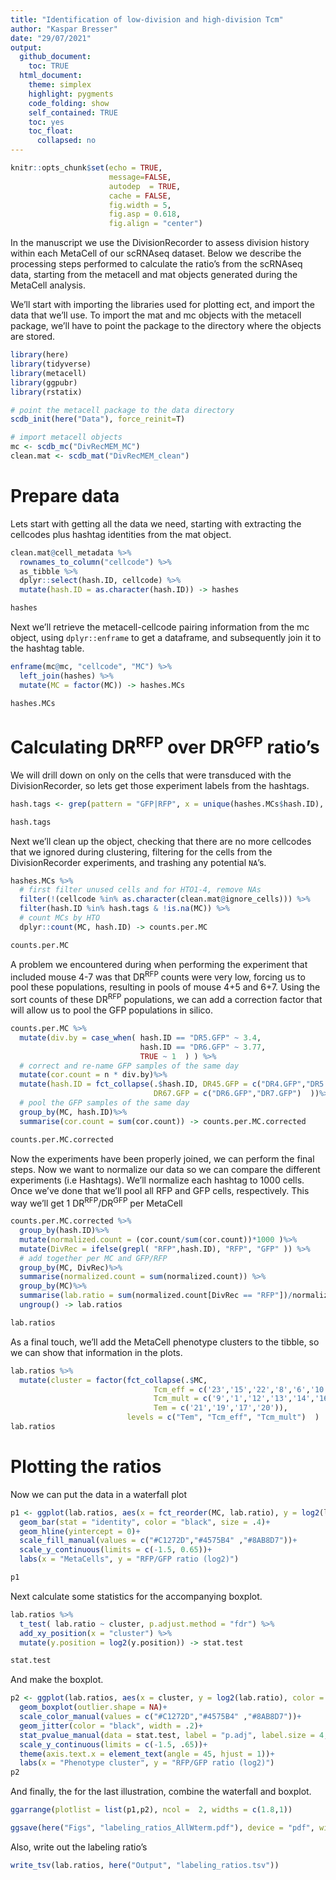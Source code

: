 ```yaml
---
title: "Identification of low-division and high-division Tcm"
author: "Kaspar Bresser"
date: "29/07/2021"
output: 
  github_document:
    toc: TRUE
  html_document: 
    theme: simplex
    highlight: pygments
    code_folding: show
    self_contained: TRUE
    toc: yes
    toc_float:
      collapsed: no
---
```


```r
knitr::opts_chunk$set(echo = TRUE,
                      message=FALSE,
                      autodep  = TRUE,
                      cache = FALSE,
                      fig.width = 5,
                      fig.asp = 0.618,
                      fig.align = "center")

```


In the manuscript we use the DivisionRecorder to assess division history within each MetaCell of our scRNAseq dataset. Below we describe the processing steps performed to calculate the ratio's from the scRNAseq data, starting from the metacell and mat objects generated during the MetaCell analysis.

We'll start with importing the libraries used for plotting ect, and import the data that we'll use. To import the mat and mc objects with the metacell package, we'll have to point the package to the directory where the objects are stored. 


```r
library(here)
library(tidyverse)
library(metacell)
library(ggpubr)
library(rstatix)

# point the metacell package to the data directory
scdb_init(here("Data"), force_reinit=T)

# import metacell objects
mc <- scdb_mc("DivRecMEM_MC")
clean.mat <- scdb_mat("DivRecMEM_clean")
```

# Prepare data

Lets start with getting all the data we need, starting with extracting the cellcodes plus hashtag identities from the mat object.

```r
clean.mat@cell_metadata %>% 
  rownames_to_column("cellcode") %>% 
  as_tibble %>% 
  dplyr::select(hash.ID, cellcode) %>% 
  mutate(hash.ID = as.character(hash.ID)) -> hashes

hashes
```

Next we'll retrieve the metacell-cellcode pairing information from the mc object, using `dplyr::enframe` to get a dataframe, and subsequently join it to the hashtag table. 

```r
enframe(mc@mc, "cellcode", "MC") %>% 
  left_join(hashes) %>% 
  mutate(MC = factor(MC)) -> hashes.MCs

hashes.MCs
```

# Calculating DR<sup>RFP</sup> over DR<sup>GFP</sup> ratio's

We will drill down on only on the cells that were transduced with the DivisionRecorder, so lets get those experiment labels from the hashtags.

```r
hash.tags <- grep(pattern = "GFP|RFP", x = unique(hashes.MCs$hash.ID), value = T)

hash.tags
```

Next we'll clean up the object, checking that there are no more cellcodes that we ignored during clustering, filtering for the cells from the DivisionRecorder experiments, and trashing any potential `NA`'s.

```r
hashes.MCs %>%
  # first filter unused cells and for HTO1-4, remove NAs
  filter(!(cellcode %in% as.character(clean.mat@ignore_cells))) %>%
  filter(hash.ID %in% hash.tags & !is.na(MC)) %>%
  # count MCs by HTO
  dplyr::count(MC, hash.ID) -> counts.per.MC

counts.per.MC
```

A problem we encountered during when performing the experiment that included mouse 4-7 was that DR<sup>RFP</sup> counts were very low, forcing us to pool these populations, resulting in pools of mouse 4+5 and 6+7. Using the sort counts of these DR<sup>RFP</sup> populations, we can add a correction factor that will allow us to pool the GFP populations in silico. 

```r
counts.per.MC %>% 
  mutate(div.by = case_when( hash.ID == "DR5.GFP" ~ 3.4,
                             hash.ID == "DR6.GFP" ~ 3.77, 
                             TRUE ~ 1  ) ) %>%
  # correct and re-name GFP samples of the same day
  mutate(cor.count = n * div.by)%>%
  mutate(hash.ID = fct_collapse(.$hash.ID, DR45.GFP = c("DR4.GFP","DR5.GFP"),
                                DR67.GFP = c("DR6.GFP","DR7.GFP")  ))%>%
  # pool the GFP samples of the same day
  group_by(MC, hash.ID)%>%
  summarise(cor.count = sum(cor.count)) -> counts.per.MC.corrected

counts.per.MC.corrected
```


Now the experiments have been properly joined, we can perform the final steps. 
Now we want to normalize our data so we can compare the different experiments (i.e Hashtags). We'll normalize each hashtag to 1000 cells. 
Once we've done that we'll pool all RFP and GFP cells, respectively. This way we'll get 1 DR<sup>RFP</sup>/DR<sup>GFP</sup> per MetaCell

```r
counts.per.MC.corrected %>% 
  group_by(hash.ID)%>%
  mutate(normalized.count = (cor.count/sum(cor.count))*1000 )%>%
  mutate(DivRec = ifelse(grepl( "RFP",hash.ID), "RFP", "GFP" )) %>% 
  # add together per MC and GFP/RFP
  group_by(MC, DivRec)%>%
  summarise(normalized.count = sum(normalized.count)) %>% 
  group_by(MC)%>%
  summarise(lab.ratio = sum(normalized.count[DivRec == "RFP"])/normalized.count[DivRec == "GFP"])  %>% 
  ungroup() -> lab.ratios

lab.ratios
```


As a final touch, we'll add the MetaCell phenotype clusters to the tibble, so we can show that information in the plots.

```r
lab.ratios %>% 
  mutate(cluster = factor(fct_collapse(.$MC,
                                Tcm_eff = c('23','15','22','8','6','10','4','5','7','18'),
                                Tcm_mult = c('9','1','12','13','14','16','11','2','3'),
                                Tem = c('21','19','17','20')), 
                          levels = c("Tem", "Tcm_eff", "Tcm_mult")  )  ) -> lab.ratios
lab.ratios
```

# Plotting the ratios

Now we can put the data in a waterfall plot

```r
p1 <- ggplot(lab.ratios, aes(x = fct_reorder(MC, lab.ratio), y = log2(lab.ratio), fill = cluster ))+
  geom_bar(stat = "identity", color = "black", size = .4)+
  geom_hline(yintercept = 0)+
  scale_fill_manual(values = c("#C1272D","#4575B4" ,"#8AB8D7"))+
  scale_y_continuous(limits = c(-1.5, 0.65))+
  labs(x = "MetaCells", y = "RFP/GFP ratio (log2)")

p1
```


Next calculate some statistics for the accompanying boxplot.

```r
lab.ratios %>% 
  t_test( lab.ratio ~ cluster, p.adjust.method = "fdr") %>% 
  add_xy_position(x = "cluster") %>% 
  mutate(y.position = log2(y.position)) -> stat.test

stat.test
```

And make the boxplot.

```r
p2 <- ggplot(lab.ratios, aes(x = cluster, y = log2(lab.ratio), color = cluster ))+
  geom_boxplot(outlier.shape = NA)+
  scale_color_manual(values = c("#C1272D","#4575B4" ,"#8AB8D7"))+
  geom_jitter(color = "black", width = .2)+
  stat_pvalue_manual(data = stat.test, label = "p.adj", label.size = 4, hide.ns = T, tip.length = 0.02)+
  scale_y_continuous(limits = c(-1.5, .65))+
  theme(axis.text.x = element_text(angle = 45, hjust = 1))+
  labs(x = "Phenotype cluster", y = "RFP/GFP ratio (log2)")
p2
```


And finally, the for the last illustration, combine the waterfall and boxplot. 

```r
ggarrange(plotlist = list(p1,p2), ncol =  2, widths = c(1.8,1))

ggsave(here("Figs", "labeling_ratios_AllWterm.pdf"), device = "pdf", width = 8, height = 4)
```


Also, write out the labeling ratio's 

```r
write_tsv(lab.ratios, here("Output", "labeling_ratios.tsv"))
```



